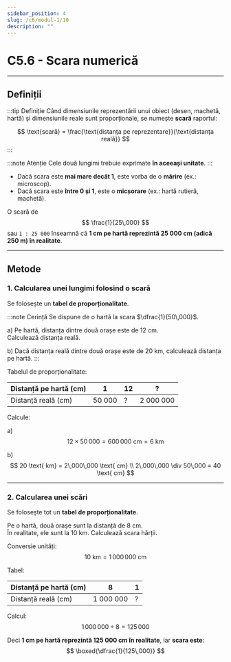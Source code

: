 ```yaml
---
sidebar_position: 4
slug: /c6/modul-1/10
description: ""
---
```


# C5.6 - Scara numerică

---

## Definiții

:::tip Definiție
Când dimensiunile reprezentării unui obiect (desen, machetă, hartă) și dimensiunile reale sunt proporționale, se numește **scară** raportul:

$$
\text{scară} = \frac{\text{distanța pe reprezentare}}{\text{distanța reală}}
$$
:::

:::note Atenție
Cele două lungimi trebuie exprimate **în aceeași unitate**.
:::

- Dacă scara este **mai mare decât 1**, este vorba de o **mărire** (ex.: microscop).
- Dacă scara este **între 0 și 1**, este o **micșorare** (ex.: hartă rutieră, machetă).

O scară de
$$
\frac{1}{25\,000}
$$
sau `1 : 25 000` înseamnă că **1 cm pe hartă reprezintă 25 000 cm (adică 250 m) în realitate**.

---

## Metode

### 1. Calcularea unei lungimi folosind o scară

Se folosește un **tabel de proporționalitate**.

:::note Cerință
Se dispune de o hartă la scara $\dfrac{1}{50\,000}$.

a) Pe hartă, distanța dintre două orașe este de 12 cm.  
   Calculează distanța reală.

b) Dacă distanța reală dintre două orașe este de 20 km, calculează distanța pe hartă.
:::

Tabelul de proporționalitate:

| Distanță pe hartă (cm) | 1 | 12 | ? |
|------------------------|---|----|---|
| Distanță reală (cm)    | 50 000 | ? | 2 000 000 |

Calcule:

a)  
$$
12 \times 50\,000 = 600\,000 \text{ cm} = 6 \text{ km}
$$

b)  
$$
20 \text{ km} = 2\,000\,000 \text{ cm} \\
2\,000\,000 \div 50\,000 = 40 \text{ cm}
$$

---

### 2. Calcularea unei scări

Se folosește tot un **tabel de proporționalitate**.

Pe o hartă, două orașe sunt la distanță de 8 cm.  
În realitate, ele sunt la 10 km. Calculează scara hărții.

Conversie unități:
$$
10 \text{ km} = 1\,000\,000 \text{ cm}
$$

Tabel:

| Distanță pe hartă (cm) | 8 | 1 |
|------------------------|---|---|
| Distanță reală (cm)    | 1 000 000 | ? |

Calcul:
$$
1\,000\,000 \div 8 = 125\,000
$$

Deci **1 cm pe hartă reprezintă 125 000 cm în realitate**, iar **scara este**:
$$
\boxed{\dfrac{1}{125\,000}}
$$
